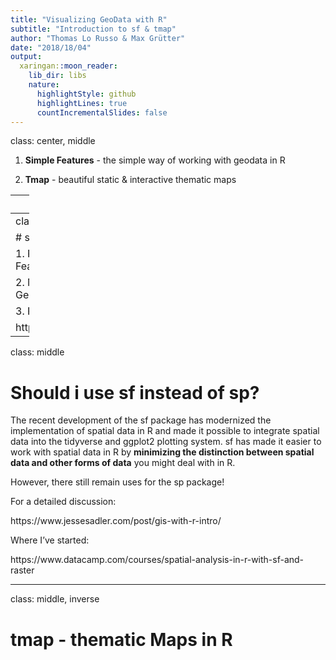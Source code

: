 ```yaml
---
title: "Visualizing GeoData with R"
subtitle: "Introduction to sf & tmap"
author: "Thomas Lo Russo & Max Grütter"
date: "2018/18/04"
output:
  xaringan::moon_reader:
    lib_dir: libs
    nature:
      highlightStyle: github
      highlightLines: true
      countIncrementalSlides: false
---
```

class: center, middle

1. **Simple Features** - the simple way of working with geodata in R

2. **Tmap** - beautiful static & interactive thematic maps

---
class: middle, inverse

# Simple Features

**Simple feature** access is a standard for **accessing and exchanging** spatial data (points, lines, polygons) as well as for operations defined on them that has been adopted widely over the past ten years, not only by spatial databases such as PostGIS, but also more recent standards such as GeoJSON.

https://en.wikipedia.org/wiki/Simple_Features

Implemented in R in the **sf-package**

https://www.r-consortium.org/blog/2017/01/03/simple-features-now-on-cran

http://r-spatial.github.io/sf/

---
class: middle

# sf-package

1. Reading Writing and Converting Simple Features to/from various Formats

2. Manipulating Simple Features and its Geometries

3. Plotting Simple Features

https://tlorusso.github.io/sf_intro/sf_package

---
class: middle

# Should i use sf instead of sp?

The recent development of the sf package has modernized the implementation of spatial data in R and made it possible to integrate spatial data into the tidyverse and ggplot2 plotting system. sf has made it easier to work with spatial data in R by **minimizing the distinction between spatial data and other forms of data** you might deal with in R. 

However, there still remain uses for the sp package!

For a detailed discussion:

https://www.jessesadler.com/post/gis-with-r-intro/

Where I've started:

https://www.datacamp.com/courses/spatial-analysis-in-r-with-sf-and-raster

---
class: middle, inverse


# tmap - thematic Maps in R


